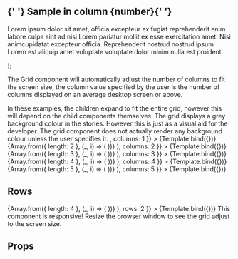 
  <div
    style={{
      width: '100%',
      height: '100%',
      backgroundColor: '#c2c2c2',
      border: '1px solid #000',
      padding: '10px'
    }}
  >
    <h2 style={{ fontSize: '2rem', fontWeight: 'bold', marginBottom: '10px' }}>
      {' '}
      Sample in column {number}{' '}
    </h2>
    <p>
      Lorem ipsum dolor sit amet, officia excepteur ex fugiat reprehenderit enim
      labore culpa sint ad nisi Lorem pariatur mollit ex esse exercitation amet.
      Nisi animcupidatat excepteur officia. Reprehenderit nostrud nostrud ipsum
      Lorem est aliquip amet voluptate voluptate dolor minim nulla est proident.
    </p>
  </div>
);

<Meta title="molecule/Grid" component={Grid} />


<Title type="ALPHA">Grid</Title>

<Description of={Grid} />

The Grid component will automatically adjust the number of columns to fit the screen size, the column value specified by the user
is the number of columns displayed on an average desktop screen or above.

<Tip type="warning">
  In these examples, the children expand to fit the entire grid, however this
  will depend on the child components themselves.
</Tip>

<Tip type="note">
  The grid displays a grey background colour in the stories. However this is
  just as a visual aid for the developer. The grid component does not actually
  render any background colour unless the user specifies it.
</Tip>

<Canvas withSource="open">
  <Story
    name="Default"
    args={{
      children: <SampleChild number={1} />,
      columns: 1
    }}
  >
    {Template.bind({})}
  </Story>
</Canvas>

<Canvas withSource="open">
  <Story
    name="Two Columns"
    args={{
      children: (
        <>
          {Array.from({ length: 2 }, (_, i) => (
            <SampleChild key={i} number={i + 1} />
          ))}
        </>
      ),
      columns: 2
    }}
  >
    {Template.bind({})}
  </Story>
</Canvas>

<Canvas withSource="open">
  <Story
    name="Three Columns"
    args={{
      children: (
        <>
          {Array.from({ length: 3 }, (_, i) => (
            <SampleChild key={i} number={i + 1} />
          ))}
        </>
      ),
      columns: 3
    }}
  >
    {Template.bind({})}
  </Story>
</Canvas>

<Canvas withSource="open">
  <Story
    name="Four Columns"
    args={{
      children: (
        <>
          {Array.from({ length: 4 }, (_, i) => (
            <SampleChild key={i} number={i + 1} />
          ))}
        </>
      ),
      columns: 4
    }}
  >
    {Template.bind({})}
  </Story>
</Canvas>

<Canvas withSource="open">
  <Story
    name="Five Columns"
    args={{
      children: (
        <>
          {Array.from({ length: 5 }, (_, i) => (
            <SampleChild key={i} number={i + 1} />
          ))}
        </>
      ),
      columns: 5
    }}
  >
    {Template.bind({})}
  </Story>
</Canvas>

## Rows

<Canvas withSource="open">
  <Story
    name="With Rows"
    args={{
      children: (
        <>
          {Array.from({ length: 4 }, (_, i) => (
            <SampleChild key={i} number={i + 1} />
          ))}
        </>
      ),
      rows: 2
    }}
  >
    {Template.bind({})}
  </Story>
</Canvas>

<Tip type="tip">
  This component is responsive! Resize the browser window to see the grid adjust
  to the screen size.
</Tip>

## Props

<ArgsTable of={Grid} />
